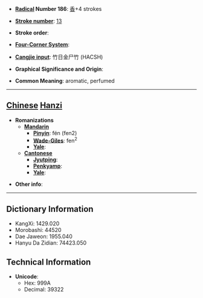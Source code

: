 * '''[[Wiktionary:Chinese radical index| Radical]] Number 186''': [[Wiktionary:Chinese radical index 香|香]]+4 strokes

* '''[[Wiktionary:Chinese total strokes index|Stroke number]]''': [[Wiktionary:Chinese total strokes index 13|13]]

* '''Stroke order''': 

* '''[[Wiktionary:Chinese four corner index|Four-Corner System]]''': 

* '''[[Wiktionary:Chinese Cangjie index|Cangjie input]]''': 竹日金尸竹 (HACSH)

* '''Graphical Significance and Origin''': 

* '''Common Meaning''': aromatic, perfumed

----

== [[Chinese]] [[Hanzi]] ==

* '''Romanizations'''
** '''[[Mandarin]]'''
*** '''[[Pinyin]]''': fén (fen2)
*** '''[[Wade-Giles]]''': fen<sup>2</sup>
*** '''[[Yale]]''': 
** '''[[Cantonese]]'''
*** '''[[Jyutping]]''':
*** '''[[Penkyamp]]''': 
*** '''[[Yale]]''': 

* '''Other info''': 

----

== Dictionary Information ==

* KangXi: 1429.020
* Morobashi: 44520
* Dae Jaweon: 1955.040
* Hanyu Da Zidian: 74423.050

== Technical Information ==

* '''Unicode''':
** Hex: 999A
** Decimal: 39322